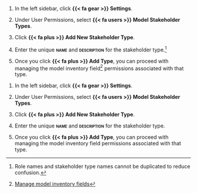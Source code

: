 
:::: {.content-visible unless-format="revealjs"}
1. In the left sidebar, click **{{< fa gear >}} Settings**. 

1. Under User Permissions, select **{{< fa users >}} Model Stakeholder Types**.

1. Click **{{< fa plus >}} Add New Stakeholder Type**. 

1. Enter the unique **[name]{.smallcaps}** and **[description]{.smallcaps}** for the stakeholder type.^[Role names and stakeholder type names cannot be duplicated to reduce confusion.]

1. Once you click **{{< fa plus >}} Add Type**, you can proceed with managing the model inventory field^[[Manage model inventory fields](/guide/model-inventory/manage-model-inventory-fields.qmd)] permissions associated with that type.

::::

:::: {.content-hidden unless-format="revealjs"}
1. In the left sidebar, click **{{< fa gear >}} Settings**.

1. Under User Permissions, select **{{< fa users >}} Model Stakeholder Types**.

1. Click **{{< fa plus >}} Add New Stakeholder Type**.

1. Enter the unique **[name]{.smallcaps}** and **[description]{.smallcaps}** for the stakeholder type.

1. Once you click **{{< fa plus >}} Add Type**, you can proceed with managing the model inventory field permissions associated with that type.

::::